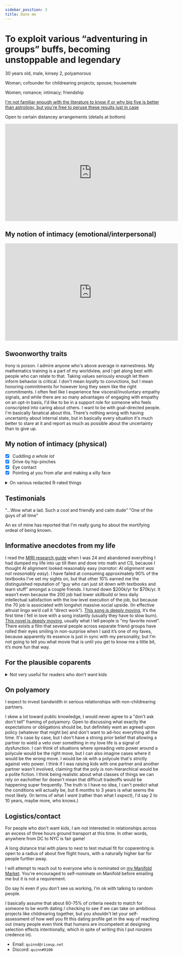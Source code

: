 ```yaml
---
sidebar_position: 3
title: Date me
---
```



# To exploit various “adventuring in groups” buffs, becoming unstoppable and legendary

<Admonition type="info" title="My demographics">
  <p>
    30 years old, male, kinsey 2, polyamorous
  </p>
</Admonition>

<Admonition type="tip" title="Seeking">
  <p>
    Woman; cofounder for childrearing projects; spouse; housemate
  </p>
</Admonition>

<Admonition type="tip" title="Also seeking">
  <p>
    Women; romance; intimacy; friendship
  </p>
</Admonition>

<Admonition type="info" title="Big five">
  <p>
    <a href="https://bigfive-test.com/result/623617c0d5e3dd000926c0bd">I'm not familiar enough with the literature to know if or why big five is better than astrology, but you're free to peruse these results just in case</a>
  </p>
</Admonition>

<Admonition type="info" title="In Philadelphia">
  <p>
    Open to certain distancey arrangements (details at bottom)
  </p>
</Admonition>

<iframe src="https://manifold.markets/embed/Quinn/who-will-i-date-2022" width="560" height="315" title="Who will I date? (2022)" frameborder="0"></iframe>

## My notion of intimacy (emotional/interpersonal)

<iframe width="560" height="315" src="https://www.youtube.com/embed/6Qzfn_tt8Gw" title="YouTube video player" frameborder="0" allow="accelerometer; autoplay; clipboard-write; encrypted-media; gyroscope; picture-in-picture" allowfullscreen></iframe>

## Swoonworthy traits

<Tabs lazy>
  <TabItem value="sincerity" label="Sincerity">
    Irony is poison. I admire anyone who's above average in earnestness. 
  </TabItem>
  <TabItem value="analyticalness" label="Analyticalness">
    My mathematics training is a part of my worldview, and I get along best with people who can relate to that. 
  </TabItem>
  <TabItem value="conviction" label="Conviction">
    Taking values seriously enough let them inform behavior is critical. I don't mean <i>loyalty</i> to convictions, but I mean honoring commitments for however long they seem like the right commitments. 
  </TabItem>
  <TabItem value="compassion" label="Compassion">
    I often feel like I experience few visceral/involuntary empathy signals, and while there are so many advantages of engaging with empathy on an opt-in basis, I'd like to be in a support role for someone who feels conscripted into caring about others. 
  </TabItem>
  <TabItem value="ambition" label="Ambition">
    I want to be with goal-directed people. 
  </TabItem>
  <TabItem value="introspectiveness" label="Introspectiveness">
    I'm basically fanatical about this. There's nothing wrong with having uncertainty about internal state, but in basically every situation it's much better to stare at it and report as much as possible about the uncertainty than to give up. 
  </TabItem>
</Tabs>

## My notion of intimacy (physical)

- [x] Cuddling _a whole lot_
- [x] Drive-by hip-pinches
- [x] Eye contact
- [x] Pointing at you from afar and making a silly face

<details>
  <summary>
    On various redacted R-rated things
  </summary>
  <p>
I have a lot of personalities (i.e. separable classes of preferences), none of which have deal-breakers in mind. But I estimate that I'm <code>1.2 to 1.8</code> standard deviations hornier than most of the people I know well. Preferences/kink list upon request. 
  </p>
</details>

## Testimonials

<Tabs lazy>
    <TabItem value="testimonial1" label="Local from a town I visited" default>
        "...Wow what a lad. Such a cool and friendly and calm dude"
    </TabItem>
    <TabItem value="testimonial2" label="Housemate">
        "One of the guys of all time"
    </TabItem>
</Tabs>

An ex of mine has reported that I'm really gung ho about the mortifying ordeal of being known.

## Informative anecdotes from my life

<Tabs lazy>
    <TabItem value="intellectually" label="Intellectually" default>
        I read the <a href="https://intelligence.org/research-guide/">MIRI research guide</a> when I was 24 and abandoned everything I had dumped my life into up till then and dove into math and CS, because I thought AI alignment looked reasonably easy (<i>narrator: AI alignment was not reasonably easy</i>). 
    </TabItem>
    <TabItem value="academically" label="Academically">
        I have failed at consuming approximately 90% of the textbooks I’ve set my sights on, but that other 10% earned me the distinguished reputation of “guy who can just sit down with textbooks and learn stuff” amongst a couple friends. 
    </TabItem>
    <TabItem value="professionally" label="Professionally">
        I turned down $200k/yr for $70k/yr. It wasn’t even because the 200 job had lower skillbuild or less daily intellectual satisfaction with the low level execution of the job, but because the 70 job is associated with longshot massive social upside. (In effective altruist lingo we’d call it “direct work”).
    </TabItem>
    <TabItem value="aesthetically" label="Aesthetically">
        <a href="https://youtu.be/0l4SJqm_2pA">This song is deeply moving</a>, it’s the first time I fell in love with a song instantly (usually they have to slow burn). <a href="http://www.hpmor.com/">This novel is deeply moving</a>, usually what I tell people is “my favorite novel”. There exists a film that several people across separate friend groups have rolled their eyes smiling in non-surprise when I said it’s one of my faves, because apparently its essence is just in sync with my personality, but I’m not going to tell you what movie that is until you get to know me a little bit, it’s more fun that way. 
    </TabItem>
</Tabs>

## For the plausible coparents

<details>
  <summary>
    Not very useful for readers who don't want kids
  </summary>
  <p>
    I'm not super in a rush, but I would prefer to be systematic and reveal information about our mutual fit in a clever and efficient way. I'm probably willing to try nesting after knowing someone for about 6 months, unclear how long I want to nest with them before childrearing however.

### One slice of my expected parenting values

Humans need to be able to _own their consequences_ and _pick what hills they'd like to die on_ in order to cultivate agency. For this reason, I think 1. school needs to be approached cautiously and rigorously; and 2. we need to thread a needle where we help our children follow through on projects without it turning into us projecting what sorts of projects we'd like them to be doing. That said, I would like to find out how to raise second-generation transhumanist altruists without various "indoctrination"-related failure modes.

### Another slice

Leonard Bernstein, speaking I imagine about orchestral or broadway productions, said "_to accomplish great things, two things are needed: a plan, and almost enough time_". I expect to have almost enough time (i.e. readiness) to parent, to do any of my other goals, and I've worked to cultivate heuristics around when perfect should or shouldn't be the enemy of the good. I also avoid appealing to normal distributions, I avoid looking at the world and saying "look at all the people in a way lower percentile of such n such virtue or trait than me seeming to do alright, surely I can relax", because I don't like to impose an upper bound on my standards.

### On how many

I'm inclined toward more than one kid because someone made an intuitive argument that the marginal cost of each additional kid declines. [I have begun an estimate of this argument](https://www.squiggle-language.com/playground/#code=eNqtV0tz4zYM%2FiuYXFZyHVl24mTHM3tq02lmdqeHpNND02oYibZYS6RKUpa9m%2Fz3AqQdW9LGebS5WKLw%2BAB8AJFvJyZXzU1dlkxvTmZW13zojq4yYZXenQgprGDFzT%2B1WCwKfmO1kIuT2Qm%2BS5k0ShfZSvAGPsG3Own4Z0XJk1QZm6h5MhcaH9JcFFlScZ00nC9nMJmCVTCexEMYjUBIyFWtDQQCcrbiIBWIjDNocmZBfCjBsmKJXoHdq9qG3k0mTKpqaRPNLE%2FI6Qzi6OLSmY6jj2Q54ynbgJoDhrgQkhXA11YzBxGEBUJpSJ5lGTBJPxisIsGlyO7k453cILLvRYnWfxZFQeBJhOBgZu5rUjeQc80j%2BCIkB6Y5VAVLea6KjGvz6iR1Ehy9qDJ8PjFdW30ZF%2BydfNEJZqAUa1trHrwdILSz%2BbIG1lrWZVJhEiVWCn2vg8kQxtEFVe0swuc%2F6P3PkApSqIZr4DKjkv94DcJApdU9uxeFsI4HCguCzLI5BcEzaAQ%2Bsuzv2tgSPcBcaUB4SzBpzrO64OZVSXEPHiRifDmHIziIijwQ%2F4tNsmJFzUmLMCQIJuEszfeWz2PXN9MpRXuNrF4ivwzFTT%2Fn8SjXRMhMaJ5aF8gQkJLQ4Fc1nyMpMxjHUxJDO8Zic5A4n4sIzaHSUkkQc3xGLqMsCpVsLUrxlYOHCEQY%2FI7sKTK45%2BQEU1hXDdMZOSF0DgY23QZSRI4lWfLKQqlW1MN3sqTUuI5PNGcFNo5IWYHhE2AUSYT0WTVMGp86jB%2FDP3PhT6eUsT6DjzCzL9yjYl8kbE0Qm%2FPXTRFwgAFrDZ7zIsJRUDK5AZZascIBw42bChmxESvDYKFVXUX9sFJmcgwrjrZD7fJyemysOfHjY82BixymoQclLC8NqkqqpuantcHCYxuYHDGiKKFCn7%2FdXn%2B%2Bvr2%2BupmBp6vZlQkBTs5hAJd3kl7d%2BYYzjefTyYHs9qytO4CWzmEKeOabiDJhXDNQ0%2BBcNkErSyEN5YfdtwfwUxCx1ykP%2FAv9lawKPiPXorq6VQHePDuNcIjq64f23IS%2FYP2IX%2Fb68eELKgw3D7CGH2Dz6I%2FD7QQ9gL8fBP0YEPRbA%2FWsbCcIK%2F5%2FeiB7IUVRqIXry2CDA2AISON17BONmaIznGHBGMPn6yo4BSpksIZTkgpDlwcjFqUS2Y4iTwZb9cfRjYY6R3G4196Spq9NHzra%2FuhQ243RLoD3jR%2Fv6726PVDduN45Ezvt819AomLHVhxue%2F%2F2lyv48utPV5%2Bp959IHTw10H4r6pJfyBX3V6vnXpuTx%2Fpjb727MB1sIm%2B6mAcvoxu07%2BW%2B323Z2nNu8B1wXvmQxUHf0m5kzHGGyxSX7GfzikXIra3MbDRqmiaqTcaihVqNSp4JNrpHGo0m8fhyFI9H47MRWTnVTBgs9qlLiLdCaglGLErqdVKg2X12djGOyUPDP7grXQtcfnBDyPFOoGsP9wS7JRHMWSlwC7A57lY7S7RnYem8j6cA%2FTX4CZd5XbIi6PtGgkXxGLPX%2FxQ%2Bh7c74DreWiU%2BNhu77HrB0245VvZ4jX6ndVJVFe5EtaSVk2TpMi3ot2ELfsCqQ%2F528Wwv%2FueIcWBkAL25ErxmmwxxdpOXbWgIPj4VMuNr2tFwC0Rf9D%2BQmTkKxBgXL7jbkbHaPiy%2FFLm28%2F8u9a7Yj3iD7pMWnjz%2BC27aPUE%3D) (you can plug-and-play your worldview by substituting some input parameters), though it may be buggy, miss too many considerations, or provide information that's an order of magnitude less valuable than our emotional state after the first child would be.

### On biology

I'm reasonably confident that bio-fathering is as good or better than rolling the dice at the sperm bank (in terms of my assessment of my family's disease and IQ history), but I'm not married to it. I am interested equally in arguments for embryo selection and in arguments for adoption: I think conditional on a partner feeling strongly about one of the two, the probability they'd convince me is a little over 80%.

  </p>
</details>

## On polyamory

<Admonition type="info" title="If you don't want kids">
  <p>
    I expect to invest bandwidth in serious relationships with non-childrearing partners.
  </p>
</Admonition>

<Tabs lazy>
  <TabItem value="transparency" label="Transparency">
    I skew a lot toward public knowledge, I would never agree to a "don't ask don't tell" framing of polyamory. Open to discussing what exactly the expectations or obligations should be, but definitely want an agreed upon policy (whatever that might be) and don't want to ad-hoc everything all the time.
  </TabItem>
  <TabItem value="veto" label="Vetoes">
    It's case by case, but I don't have a strong prior belief that allowing a partner to wield a veto over something in my love life is a signal of dysfunction. I can think of situations where spreading veto power around a polycule would be the right move, but I can also imagine cases where it would be the wrong move. I would be ok with a polycule that's strictly against veto power. 
  </TabItem>
  <TabItem value="hierarchy" label="Words like 'primary', 'secondaries'">
    I think if I was raising kids with one partner and another partner wasn't involved, claiming that the poly is non-hierarchical would be a polite fiction. I think being realistic about what classes of things we can rely on eachother for doesn't mean that difficult tradeoffs would be happening super frequently.
  </TabItem>
  <TabItem value="length" label="Expected non-childrearing relationship length">
    The truth is I have no idea, I can't predict what the conditions will actually be, but 6 months to 3 years is what seems the most likely. (In terms of what I <i>want</i> (rather than what I <i>expect</i>), I'd say 2 to 10 years, maybe more, who knows.)
  </TabItem>
</Tabs>

## Logistics/contact

<Admonition type="warning" title="Distance constraints for people who don't want kids" >
  <p>
    For people who don't want kids, I am not interested in relationships across an excess of three hours ground transport at this time. In other words, anywhere from DC to NYC is fair game!
  </p>
</Admonition>

<Admonition type="info" title="Yes, willing to periodically fly for plausible coparents">
  <p>
    A long distance trial with plans to nest to test mutual fit for coparenting is open to a radius of about five flight hours, with a naturally higher bar for people further away. 
  </p>
</Admonition>

<Admonition type="tip" title="Prediction markets">
  <p>
    I will attempt to reach out to everyone who is nominated on <a href="https://manifold.markets/Quinn/who-will-i-date-2022">my Manifold Market</a>. You're encouraged to self-nominate on Manifold before emailing me but it is not a requirement. 
  </p>
</Admonition>

<Admonition type="tip" title="Assume a low bar for reaching out">
  <p>
    Do say hi even if you don't see us working, I'm ok with talking to random people. 
  </p>
</Admonition>

<Admonition type="info" title="Partial fits">
  <p>
    I basically assume that about 60-75% of criteria needs to match for someone to be worth dating / checking to see if we can take on ambitious projects like childrearing together, but you shouldn't let your self-assessment of how well you fit this dating profile get in the way of reaching out (many people even think that humans are incompetent at designing selection effects intentionally, which in spite of writing this I put nonzero credence in).
  </p>
</Admonition>

- Email: `quinnd@riseup.net`
- Discord: `quinn#9100`
